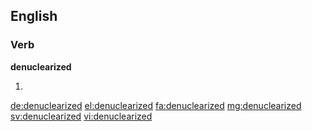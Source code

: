 ==English==

===Verb===
'''denuclearized'''

# {{past of|denuclearize}}

[[de:denuclearized]]
[[el:denuclearized]]
[[fa:denuclearized]]
[[mg:denuclearized]]
[[sv:denuclearized]]
[[vi:denuclearized]]